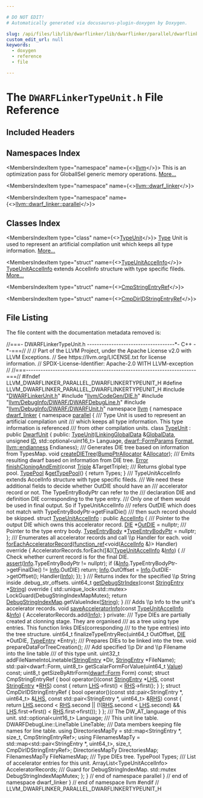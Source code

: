 ```yaml
---

# DO NOT EDIT!
# Automatically generated via docusaurus-plugin-doxygen by Doxygen.

slug: /api/files/lib/lib/dwarflinker/lib/dwarflinker/parallel/dwarflinkertypeunit-h
custom_edit_url: null
keywords:
  - doxygen
  - reference
  - file

---
```





# The `DWARFLinkerTypeUnit.h` File Reference

<DoxygenPage pluginConfig={pluginConfig}>



## Included Headers

<IncludesList>
<IncludesListItem
  filePath="DWARFLinkerUnit.h"
  permalink="/docs/api/files/lib/lib/dwarflinker/lib/dwarflinker/parallel/dwarflinkerunit-h"
  isLocal="true" />
<IncludesListItem
  filePath="llvm/CodeGen/DIE.h"
  permalink="/docs/api/files/include/include/llvm/include/llvm/codegen/die-h"
  isLocal="true" />
<IncludesListItem
  filePath="llvm/DebugInfo/DWARF/DWARFDebugLine.h"
  permalink="/docs/api/files/include/include/llvm/include/llvm/debuginfo/include/llvm/debuginfo/dwarf/dwarfdebugline-h"
  isLocal="true" />
<IncludesListItem
  filePath="llvm/DebugInfo/DWARF/DWARFUnit.h"
  permalink="/docs/api/files/include/include/llvm/include/llvm/debuginfo/include/llvm/debuginfo/dwarf/dwarfunit-h"
  isLocal="true" />
</IncludesList>

## Namespaces Index

<MembersIndex>

<MembersIndexItem
  type="namespace"
  name={<><a href="/docs/api/namespaces/llvm">llvm</a></>}>
This is an optimization pass for GlobalISel generic memory operations. <a href="/docs/api/namespaces/llvm/#details">More...</a>
</MembersIndexItem>

<MembersIndexItem
  type="namespace"
  name={<><a href="/docs/api/namespaces/llvm/dwarf-linker">llvm::dwarf_linker</a></>}>
</MembersIndexItem>

<MembersIndexItem
  type="namespace"
  name={<><a href="/docs/api/namespaces/llvm/dwarf-linker/parallel">llvm::dwarf_linker::parallel</a></>}>
</MembersIndexItem>

</MembersIndex>

## Classes Index

<MembersIndex>

<MembersIndexItem
  type="class"
  name={<><a href="/docs/api/classes/llvm/dwarf-linker/parallel/typeunit">TypeUnit</a></>}>
<a href="/docs/api/classes/llvm/type">Type</a> Unit is used to represent an artificial compilation unit which keeps all type information. <a href="/docs/api/classes/llvm/dwarf-linker/parallel/typeunit/#details">More...</a>
</MembersIndexItem>

<MembersIndexItem
  type="struct"
  name={<><a href="/docs/api/structs/llvm/dwarf-linker/parallel/typeunit/typeunitaccelinfo">TypeUnitAccelInfo</a></>}>
<a href="/docs/api/structs/llvm/dwarf-linker/parallel/typeunit/typeunitaccelinfo">TypeUnitAccelInfo</a> extends AccelInfo structure with type specific fileds. <a href="/docs/api/structs/llvm/dwarf-linker/parallel/typeunit/typeunitaccelinfo/#details">More...</a>
</MembersIndexItem>

<MembersIndexItem
  type="struct"
  name={<><a href="/docs/api/structs/llvm/dwarf-linker/parallel/typeunit/cmpstringentryref">CmpStringEntryRef</a></>}>
</MembersIndexItem>

<MembersIndexItem
  type="struct"
  name={<><a href="/docs/api/structs/llvm/dwarf-linker/parallel/typeunit/cmpdiridstringentryref">CmpDirIDStringEntryRef</a></>}>
</MembersIndexItem>

</MembersIndex>


## File Listing

The file content with the documentation metadata removed is:

<ProgramListing>

<Link id="l00001" /><CodeLine lineNumber="1"><span class="doxyHighlightComment">//===- DWARFLinkerTypeUnit.h ------------------------------------&#42;- C++ -&#42;-===//</span></CodeLine>
<Link id="l00002" /><CodeLine lineNumber="2"><span class="doxyHighlightComment">//</span></CodeLine>
<Link id="l00003" /><CodeLine lineNumber="3"><span class="doxyHighlightComment">// Part of the LLVM Project, under the Apache License v2.0 with LLVM Exceptions.</span></CodeLine>
<Link id="l00004" /><CodeLine lineNumber="4"><span class="doxyHighlightComment">// See https://llvm.org/LICENSE.txt for license information.</span></CodeLine>
<Link id="l00005" /><CodeLine lineNumber="5"><span class="doxyHighlightComment">// SPDX-License-Identifier: Apache-2.0 WITH LLVM-exception</span></CodeLine>
<Link id="l00006" /><CodeLine lineNumber="6"><span class="doxyHighlightComment">//</span></CodeLine>
<Link id="l00007" /><CodeLine lineNumber="7"><span class="doxyHighlightComment">//===----------------------------------------------------------------------===//</span></CodeLine>
<Link id="l00008" /><CodeLine lineNumber="8"></CodeLine>
<Link id="l00009" /><CodeLine lineNumber="9"><span class="doxyHighlightPreprocessor">#ifndef LLVM&#95;DWARFLINKER&#95;PARALLEL&#95;DWARFLINKERTYPEUNIT&#95;H</span></CodeLine>
<Link id="l00010" /><CodeLine lineNumber="10"><span class="doxyHighlightPreprocessor">#define LLVM&#95;DWARFLINKER&#95;PARALLEL&#95;DWARFLINKERTYPEUNIT&#95;H</span></CodeLine>
<Link id="l00011" /><CodeLine lineNumber="11"></CodeLine>
<Link id="l00012" /><CodeLine lineNumber="12"><span class="doxyHighlightPreprocessor">#include &quot;<a href="/docs/api/files/lib/lib/dwarflinker/lib/dwarflinker/parallel/dwarflinkerunit-h">DWARFLinkerUnit.h</a>&quot;</span></CodeLine>
<Link id="l00013" /><CodeLine lineNumber="13"><span class="doxyHighlightPreprocessor">#include &quot;<a href="/docs/api/files/include/include/llvm/include/llvm/codegen/die-h">llvm/CodeGen/DIE.h</a>&quot;</span></CodeLine>
<Link id="l00014" /><CodeLine lineNumber="14"><span class="doxyHighlightPreprocessor">#include &quot;<a href="/docs/api/files/include/include/llvm/include/llvm/debuginfo/include/llvm/debuginfo/dwarf/dwarfdebugline-h">llvm/DebugInfo/DWARF/DWARFDebugLine.h</a>&quot;</span></CodeLine>
<Link id="l00015" /><CodeLine lineNumber="15"><span class="doxyHighlightPreprocessor">#include &quot;<a href="/docs/api/files/include/include/llvm/include/llvm/debuginfo/include/llvm/debuginfo/dwarf/dwarfunit-h">llvm/DebugInfo/DWARF/DWARFUnit.h</a>&quot;</span></CodeLine>
<Link id="l00016" /><CodeLine lineNumber="16"></CodeLine>
<Link id="l00017" /><CodeLine lineNumber="17"><span class="doxyHighlightKeyword">namespace </span><span class="doxyHighlight"><a href="/docs/api/namespaces/llvm">llvm</a> &#123;</span></CodeLine>
<Link id="l00018" /><CodeLine lineNumber="18"><span class="doxyHighlightKeyword">namespace </span><span class="doxyHighlight"><a href="/docs/api/namespaces/llvm/dwarf-linker">dwarf&#95;linker</a> &#123;</span></CodeLine>
<Link id="l00019" /><CodeLine lineNumber="19"><span class="doxyHighlightKeyword">namespace </span><span class="doxyHighlight"><a href="/docs/api/namespaces/llvm/dwarf-linker/parallel">parallel</a> &#123;</span></CodeLine>
<Link id="l00020" /><CodeLine lineNumber="20"></CodeLine>
<Link id="l00021" /><CodeLine lineNumber="21"><span class="doxyHighlightComment">/// Type Unit is used to represent an artificial compilation unit</span></CodeLine>
<Link id="l00022" /><CodeLine lineNumber="22"><span class="doxyHighlightComment">/// which keeps all type information. This type information is referenced</span></CodeLine>
<Link id="l00023" /><CodeLine lineNumber="23"><span class="doxyHighlightComment">/// from other compilation units.</span></CodeLine>
<Link id="l00024" /><CodeLine lineNumber="24" lineLink="/docs/api/classes/llvm/dwarf-linker/parallel/typeunit"><span class="doxyHighlightKeyword">class </span><span class="doxyHighlight"><a href="/docs/api/classes/llvm/dwarf-linker/parallel/typeunit/#af7ec06f047bb304a65a2c02f3bb13063">TypeUnit</a> : </span><span class="doxyHighlightKeyword">public</span><span class="doxyHighlight"> <a href="/docs/api/classes/llvm/dwarf-linker/parallel/dwarfunit/#ad367b733292adfe15b6d45c5fc4db8b2">DwarfUnit</a> &#123;</span></CodeLine>
<Link id="l00025" /><CodeLine lineNumber="25"><span class="doxyHighlightKeyword">public</span><span class="doxyHighlight">:</span></CodeLine>
<Link id="l00026" /><CodeLine lineNumber="26"><span class="doxyHighlight">  <a href="/docs/api/classes/llvm/dwarf-linker/parallel/typeunit/#af7ec06f047bb304a65a2c02f3bb13063">TypeUnit</a>(<a href="/docs/api/classes/llvm/dwarf-linker/parallel/linkingglobaldata">LinkingGlobalData</a> &amp;<a href="/docs/api/classes/llvm/dwarf-linker/parallel/outputsections/#a0ff0b6f2677a5d00534c3cc841b72598">GlobalData</a>, </span><span class="doxyHighlightKeywordType">unsigned</span><span class="doxyHighlight"> <a href="/docs/api/classes/llvm/dwarf-linker/parallel/dwarfunit/#ab4bc76d8c13939bdfdaf0b96aa1d4f82">ID</a>,</span></CodeLine>
<Link id="l00027" /><CodeLine lineNumber="27"><span class="doxyHighlight">           std::optional&lt;uint16&#95;t&gt; Language, <a href="/docs/api/structs/llvm/dwarf/formparams">dwarf::FormParams</a> <a href="/docs/api/classes/llvm/dwarf-linker/parallel/outputsections/#a1766b7f5152f1dfe8b9498df8314a356">Format</a>,</span></CodeLine>
<Link id="l00028" /><CodeLine lineNumber="28"><span class="doxyHighlight">           <a href="/docs/api/namespaces/llvm/#ae1e26e57357947b25e392fd18ab000db">llvm::endianness</a> Endianess);</span></CodeLine>
<Link id="l00029" /><CodeLine lineNumber="29"></CodeLine>
<Link id="l00030" /><CodeLine lineNumber="30"><span class="doxyHighlightComment">  /// Generates DIE tree based on information from TypesMap.</span></CodeLine>
<Link id="l00031" /><CodeLine lineNumber="31"><span class="doxyHighlight">  </span><span class="doxyHighlightKeywordType">void</span><span class="doxyHighlight"> <a href="/docs/api/classes/llvm/dwarf-linker/parallel/typeunit/#aafd0fac7574417fa923ca2bce4b9b85c">createDIETree</a>(<a href="/docs/api/namespaces/llvm/#a8e612822d4ba7bb36c9c79582a567108">BumpPtrAllocator</a> &amp;<a href="/docs/api/files/lib/lib/codegen/regallocbasic-cpp/#ad5d00e1d77644d95847b9bf8da12b759">Allocator</a>);</span></CodeLine>
<Link id="l00032" /><CodeLine lineNumber="32"></CodeLine>
<Link id="l00033" /><CodeLine lineNumber="33"><span class="doxyHighlightComment">  /// Emits resulting dwarf based on information from DIE tree.</span></CodeLine>
<Link id="l00034" /><CodeLine lineNumber="34"><span class="doxyHighlight">  <a href="/docs/api/classes/llvm/error">Error</a> <a href="/docs/api/classes/llvm/dwarf-linker/parallel/typeunit/#a2de70543d073c4a85bf44c845b7305e9">finishCloningAndEmit</a>(</span><span class="doxyHighlightKeyword">const</span><span class="doxyHighlight"> <a href="/docs/api/classes/llvm/triple">Triple</a> &amp;TargetTriple);</span></CodeLine>
<Link id="l00035" /><CodeLine lineNumber="35"></CodeLine>
<Link id="l00036" /><CodeLine lineNumber="36"><span class="doxyHighlightComment">  /// Returns global type pool.</span></CodeLine>
<Link id="l00037" /><CodeLine lineNumber="37" lineLink="/docs/api/classes/llvm/dwarf-linker/parallel/typeunit/#a2b81039b4916fdc6acfd00effec90b7b"><span class="doxyHighlight">  <a href="/docs/api/classes/llvm/dwarf-linker/parallel/typepool">TypePool</a> &amp;<a href="/docs/api/classes/llvm/dwarf-linker/parallel/typeunit/#a2b81039b4916fdc6acfd00effec90b7b">getTypePool</a>() &#123; </span><span class="doxyHighlightKeywordFlow">return</span><span class="doxyHighlight"> Types; &#125;</span></CodeLine>
<Link id="l00038" /><CodeLine lineNumber="38"></CodeLine>
<Link id="l00039" /><CodeLine lineNumber="39"><span class="doxyHighlightComment">  /// TypeUnitAccelInfo extends AccelInfo structure with type specific fileds.</span></CodeLine>
<Link id="l00040" /><CodeLine lineNumber="40"><span class="doxyHighlightComment">  /// We need these additional fields to decide whether OutDIE should have an</span></CodeLine>
<Link id="l00041" /><CodeLine lineNumber="41"><span class="doxyHighlightComment">  /// accelerator record or not. The TypeEntryBodyPtr can refer to the</span></CodeLine>
<Link id="l00042" /><CodeLine lineNumber="42"><span class="doxyHighlightComment">  /// declaration DIE and definition DIE corresponding to the type entry.</span></CodeLine>
<Link id="l00043" /><CodeLine lineNumber="43"><span class="doxyHighlightComment">  /// Only one of them would be used in final output. So if TypeUnitAccelInfo</span></CodeLine>
<Link id="l00044" /><CodeLine lineNumber="44"><span class="doxyHighlightComment">  /// refers OutDIE which does not match with TypeEntryBodyPtr-&gt;getFinalDie()</span></CodeLine>
<Link id="l00045" /><CodeLine lineNumber="45"><span class="doxyHighlightComment">  /// then such record should be skipped.</span></CodeLine>
<Link id="l00046" /><CodeLine lineNumber="46" lineLink="/docs/api/structs/llvm/dwarf-linker/parallel/typeunit/typeunitaccelinfo"><span class="doxyHighlight">  </span><span class="doxyHighlightKeyword">struct </span><span class="doxyHighlight"><a href="/docs/api/structs/llvm/dwarf-linker/parallel/typeunit/typeunitaccelinfo">TypeUnitAccelInfo</a> : </span><span class="doxyHighlightKeyword">public</span><span class="doxyHighlight"> <a href="/docs/api/structs/llvm/dwarf-linker/parallel/dwarfunit/accelinfo/#a95f75df2e07e658d74bb2791cb88605f">AccelInfo</a> &#123;</span></CodeLine>
<Link id="l00047" /><CodeLine lineNumber="47"><span class="doxyHighlightComment">    /// Pointer to the output DIE which owns this accelerator record.</span></CodeLine>
<Link id="l00048" /><CodeLine lineNumber="48" lineLink="/docs/api/structs/llvm/dwarf-linker/parallel/typeunit/typeunitaccelinfo/#aa53a4ea046fa6be17c9a5e840e014e33"><span class="doxyHighlight">    <a href="/docs/api/classes/llvm/die">DIE</a> &#42;<a href="/docs/api/structs/llvm/dwarf-linker/parallel/typeunit/typeunitaccelinfo/#aa53a4ea046fa6be17c9a5e840e014e33">OutDIE</a> = </span><span class="doxyHighlightKeyword">nullptr</span><span class="doxyHighlight">;</span></CodeLine>
<Link id="l00049" /><CodeLine lineNumber="49"></CodeLine>
<Link id="l00050" /><CodeLine lineNumber="50"><span class="doxyHighlightComment">    /// Pointer to the type entry body.</span></CodeLine>
<Link id="l00051" /><CodeLine lineNumber="51" lineLink="/docs/api/structs/llvm/dwarf-linker/parallel/typeunit/typeunitaccelinfo/#aa658f543f12a76255073f1589383ebaa"><span class="doxyHighlight">    <a href="/docs/api/classes/llvm/dwarf-linker/parallel/typeentrybody">TypeEntryBody</a> &#42;<a href="/docs/api/structs/llvm/dwarf-linker/parallel/typeunit/typeunitaccelinfo/#aa658f543f12a76255073f1589383ebaa">TypeEntryBodyPtr</a> = </span><span class="doxyHighlightKeyword">nullptr</span><span class="doxyHighlight">;</span></CodeLine>
<Link id="l00052" /><CodeLine lineNumber="52"><span class="doxyHighlight">  &#125;;</span></CodeLine>
<Link id="l00053" /><CodeLine lineNumber="53"></CodeLine>
<Link id="l00054" /><CodeLine lineNumber="54"><span class="doxyHighlightComment">  /// Enumerates all accelerator records and call \\p Handler for each.</span></CodeLine>
<Link id="l00055" /><CodeLine lineNumber="55"><span class="doxyHighlight">  </span><span class="doxyHighlightKeywordType">void</span></CodeLine>
<Link id="l00056" /><CodeLine lineNumber="56" lineLink="/docs/api/classes/llvm/dwarf-linker/parallel/typeunit/#ad0634202a336bbb1a7a03b7885865ba1"><span class="doxyHighlight">  <a href="/docs/api/classes/llvm/dwarf-linker/parallel/typeunit/#ad0634202a336bbb1a7a03b7885865ba1">forEachAcceleratorRecord</a>(<a href="/docs/api/classes/llvm/function-ref">function&#95;ref</a>&lt;</span><span class="doxyHighlightKeywordType">void</span><span class="doxyHighlight">(<a href="/docs/api/structs/llvm/dwarf-linker/parallel/dwarfunit/accelinfo">AccelInfo</a> &amp;)&gt; Handler)</span><span class="doxyHighlightKeyword"> override </span><span class="doxyHighlight">&#123;</span></CodeLine>
<Link id="l00057" /><CodeLine lineNumber="57"><span class="doxyHighlight">    AcceleratorRecords.forEach(&#91;&amp;&#93;(<a href="/docs/api/structs/llvm/dwarf-linker/parallel/typeunit/typeunitaccelinfo">TypeUnitAccelInfo</a> &amp;<a href="/docs/api/files/lib/lib/codegen/lib/codegen/globalisel/cseinfo-cpp/#a75f8a8519c2c9b30e7c06dc5e256fffa">Info</a>) &#123;</span></CodeLine>
<Link id="l00058" /><CodeLine lineNumber="58"><span class="doxyHighlight">      </span><span class="doxyHighlightComment">// Check whether current record is for the final DIE.</span></CodeLine>
<Link id="l00059" /><CodeLine lineNumber="59"><span class="doxyHighlight">      <a href="/docs/api/files/lib/lib/target/lib/target/amdgpu/silowercontrolflow-cpp/#a4868c5d81c5ccc98c47aeab6244346a0">assert</a>(<a href="/docs/api/files/lib/lib/codegen/lib/codegen/globalisel/cseinfo-cpp/#a75f8a8519c2c9b30e7c06dc5e256fffa">Info</a>.TypeEntryBodyPtr != </span><span class="doxyHighlightKeyword">nullptr</span><span class="doxyHighlight">);</span></CodeLine>
<Link id="l00060" /><CodeLine lineNumber="60"></CodeLine>
<Link id="l00061" /><CodeLine lineNumber="61"><span class="doxyHighlight">      </span><span class="doxyHighlightKeywordFlow">if</span><span class="doxyHighlight"> (&amp;<a href="/docs/api/files/lib/lib/codegen/lib/codegen/globalisel/cseinfo-cpp/#a75f8a8519c2c9b30e7c06dc5e256fffa">Info</a>.TypeEntryBodyPtr-&gt;getFinalDie() != <a href="/docs/api/files/lib/lib/codegen/lib/codegen/globalisel/cseinfo-cpp/#a75f8a8519c2c9b30e7c06dc5e256fffa">Info</a>.OutDIE)</span></CodeLine>
<Link id="l00062" /><CodeLine lineNumber="62"><span class="doxyHighlight">        </span><span class="doxyHighlightKeywordFlow">return</span><span class="doxyHighlight">;</span></CodeLine>
<Link id="l00063" /><CodeLine lineNumber="63"></CodeLine>
<Link id="l00064" /><CodeLine lineNumber="64"><span class="doxyHighlight">      <a href="/docs/api/files/lib/lib/codegen/lib/codegen/globalisel/cseinfo-cpp/#a75f8a8519c2c9b30e7c06dc5e256fffa">Info</a>.OutOffset = <a href="/docs/api/files/lib/lib/codegen/lib/codegen/globalisel/cseinfo-cpp/#a75f8a8519c2c9b30e7c06dc5e256fffa">Info</a>.OutDIE-&gt;getOffset();</span></CodeLine>
<Link id="l00065" /><CodeLine lineNumber="65"><span class="doxyHighlight">      Handler(<a href="/docs/api/files/lib/lib/codegen/lib/codegen/globalisel/cseinfo-cpp/#a75f8a8519c2c9b30e7c06dc5e256fffa">Info</a>);</span></CodeLine>
<Link id="l00066" /><CodeLine lineNumber="66"><span class="doxyHighlight">    &#125;);</span></CodeLine>
<Link id="l00067" /><CodeLine lineNumber="67"><span class="doxyHighlight">  &#125;</span></CodeLine>
<Link id="l00068" /><CodeLine lineNumber="68"></CodeLine>
<Link id="l00069" /><CodeLine lineNumber="69"><span class="doxyHighlightComment">  /// Returns index for the specified \\p String inside .debug&#95;str&#95;offsets.</span></CodeLine>
<Link id="l00070" /><CodeLine lineNumber="70" lineLink="/docs/api/classes/llvm/dwarf-linker/parallel/typeunit/#a8797c2bd69a6364a695cf7f88e3f5c11"><span class="doxyHighlight">  uint64&#95;t <a href="/docs/api/classes/llvm/dwarf-linker/parallel/typeunit/#a8797c2bd69a6364a695cf7f88e3f5c11">getDebugStrIndex</a>(</span><span class="doxyHighlightKeyword">const</span><span class="doxyHighlight"> <a href="/docs/api/namespaces/llvm/dwarf-linker/#a0b0094f2370abd91cc57b6d5476a599b">StringEntry</a> &#42;<a href="/docs/api/namespaces/llvm/#ac226f3d2b9ca090171a8e0a8cb92c343a27118326006d3829667a400ad23d5d98">String</a>)</span><span class="doxyHighlightKeyword"> override </span><span class="doxyHighlight">&#123;</span></CodeLine>
<Link id="l00071" /><CodeLine lineNumber="71"><span class="doxyHighlight">    std::unique&#95;lock&lt;std::mutex&gt; LockGuard(DebugStringIndexMapMutex);</span></CodeLine>
<Link id="l00072" /><CodeLine lineNumber="72"><span class="doxyHighlight">    </span><span class="doxyHighlightKeywordFlow">return</span><span class="doxyHighlight"> <a href="/docs/api/classes/llvm/dwarf-linker/parallel/dwarfunit/#a98241a1a7e8a7cb3c7fa4e9202a5011b">DebugStringIndexMap</a>.getValueIndex(<a href="/docs/api/namespaces/llvm/#ac226f3d2b9ca090171a8e0a8cb92c343a27118326006d3829667a400ad23d5d98">String</a>);</span></CodeLine>
<Link id="l00073" /><CodeLine lineNumber="73"><span class="doxyHighlight">  &#125;</span></CodeLine>
<Link id="l00074" /><CodeLine lineNumber="74"></CodeLine>
<Link id="l00075" /><CodeLine lineNumber="75"><span class="doxyHighlightComment">  /// Adds \\p Info to the unit&#39;s accelerator records.</span></CodeLine>
<Link id="l00076" /><CodeLine lineNumber="76" lineLink="/docs/api/classes/llvm/dwarf-linker/parallel/typeunit/#a0b32b6e055f2378aeb16ea13c10dd2a1"><span class="doxyHighlight">  </span><span class="doxyHighlightKeywordType">void</span><span class="doxyHighlight"> <a href="/docs/api/classes/llvm/dwarf-linker/parallel/typeunit/#a0b32b6e055f2378aeb16ea13c10dd2a1">saveAcceleratorInfo</a>(</span><span class="doxyHighlightKeyword">const</span><span class="doxyHighlight"> <a href="/docs/api/structs/llvm/dwarf-linker/parallel/typeunit/typeunitaccelinfo">TypeUnitAccelInfo</a> &amp;<a href="/docs/api/files/lib/lib/codegen/lib/codegen/globalisel/cseinfo-cpp/#a75f8a8519c2c9b30e7c06dc5e256fffa">Info</a>) &#123;</span></CodeLine>
<Link id="l00077" /><CodeLine lineNumber="77"><span class="doxyHighlight">    AcceleratorRecords.add(<a href="/docs/api/files/lib/lib/codegen/lib/codegen/globalisel/cseinfo-cpp/#a75f8a8519c2c9b30e7c06dc5e256fffa">Info</a>);</span></CodeLine>
<Link id="l00078" /><CodeLine lineNumber="78"><span class="doxyHighlight">  &#125;</span></CodeLine>
<Link id="l00079" /><CodeLine lineNumber="79"></CodeLine>
<Link id="l00080" /><CodeLine lineNumber="80"><span class="doxyHighlightKeyword">private</span><span class="doxyHighlight">:</span></CodeLine>
<Link id="l00081" /><CodeLine lineNumber="81"><span class="doxyHighlightComment">  /// Type DIEs are partially created at clonning stage. They are organised</span></CodeLine>
<Link id="l00082" /><CodeLine lineNumber="82"><span class="doxyHighlightComment">  /// as a tree using type entries. This function links DIEs(corresponding</span></CodeLine>
<Link id="l00083" /><CodeLine lineNumber="83"><span class="doxyHighlightComment">  /// to the type entries) into the tree structure.</span></CodeLine>
<Link id="l00084" /><CodeLine lineNumber="84"><span class="doxyHighlight">  uint64&#95;t finalizeTypeEntryRec(uint64&#95;t OutOffset, <a href="/docs/api/classes/llvm/die">DIE</a> &#42;OutDIE,</span></CodeLine>
<Link id="l00085" /><CodeLine lineNumber="85"><span class="doxyHighlight">                                <a href="/docs/api/namespaces/llvm/dwarf-linker/parallel/#ae00955922b792a539fb6b19062e0a1af">TypeEntry</a> &#42;Entry);</span></CodeLine>
<Link id="l00086" /><CodeLine lineNumber="86"></CodeLine>
<Link id="l00087" /><CodeLine lineNumber="87"><span class="doxyHighlightComment">  /// Prepares DIEs to be linked into the tree.</span></CodeLine>
<Link id="l00088" /><CodeLine lineNumber="88"><span class="doxyHighlight">  </span><span class="doxyHighlightKeywordType">void</span><span class="doxyHighlight"> prepareDataForTreeCreation();</span></CodeLine>
<Link id="l00089" /><CodeLine lineNumber="89"></CodeLine>
<Link id="l00090" /><CodeLine lineNumber="90"><span class="doxyHighlightComment">  /// Add specified \\p Dir and \\p Filename into the line table</span></CodeLine>
<Link id="l00091" /><CodeLine lineNumber="91"><span class="doxyHighlightComment">  /// of this type unit.</span></CodeLine>
<Link id="l00092" /><CodeLine lineNumber="92"><span class="doxyHighlight">  uint32&#95;t addFileNameIntoLinetable(<a href="/docs/api/namespaces/llvm/dwarf-linker/#a0b0094f2370abd91cc57b6d5476a599b">StringEntry</a> &#42;Dir, <a href="/docs/api/namespaces/llvm/dwarf-linker/#a0b0094f2370abd91cc57b6d5476a599b">StringEntry</a> &#42;FileName);</span></CodeLine>
<Link id="l00093" /><CodeLine lineNumber="93"></CodeLine>
<Link id="l00094" /><CodeLine lineNumber="94"><span class="doxyHighlight">  std::pair&lt;dwarf::Form, uint8&#95;t&gt; getScalarFormForValue(uint64&#95;t <a href="/docs/api/classes/llvm/value">Value</a>) </span><span class="doxyHighlightKeyword">const</span><span class="doxyHighlight">;</span></CodeLine>
<Link id="l00095" /><CodeLine lineNumber="95"></CodeLine>
<Link id="l00096" /><CodeLine lineNumber="96"><span class="doxyHighlight">  uint8&#95;t getSizeByAttrForm(<a href="/docs/api/namespaces/llvm/dwarf/#a6c06a10ffac779879f6b62a1a904517b">dwarf::Form</a> Form) </span><span class="doxyHighlightKeyword">const</span><span class="doxyHighlight">;</span></CodeLine>
<Link id="l00097" /><CodeLine lineNumber="97"></CodeLine>
<Link id="l00098" /><CodeLine lineNumber="98"><span class="doxyHighlight">  </span><span class="doxyHighlightKeyword">struct </span><span class="doxyHighlight">CmpStringEntryRef &#123;</span></CodeLine>
<Link id="l00099" /><CodeLine lineNumber="99"><span class="doxyHighlight">    </span><span class="doxyHighlightKeywordType">bool</span><span class="doxyHighlight"> operator()(</span><span class="doxyHighlightKeyword">const</span><span class="doxyHighlight"> <a href="/docs/api/namespaces/llvm/dwarf-linker/#a0b0094f2370abd91cc57b6d5476a599b">StringEntry</a> &#42;<a href="/docs/api/files/lib/lib/target/lib/target/x86/x86partialreduction-cpp/#a9e1483f7215664a2315c53c3558d9a8d">LHS</a>, </span><span class="doxyHighlightKeyword">const</span><span class="doxyHighlight"> <a href="/docs/api/namespaces/llvm/dwarf-linker/#a0b0094f2370abd91cc57b6d5476a599b">StringEntry</a> &#42;<a href="/docs/api/files/lib/lib/target/lib/target/x86/x86partialreduction-cpp/#a87b8bfbbe9d8f7146d7f20a5fb42efd0">RHS</a>)</span><span class="doxyHighlightKeyword"> const </span><span class="doxyHighlight">&#123;</span></CodeLine>
<Link id="l00100" /><CodeLine lineNumber="100"><span class="doxyHighlight">      </span><span class="doxyHighlightKeywordFlow">return</span><span class="doxyHighlight"> <a href="/docs/api/files/lib/lib/target/lib/target/x86/x86partialreduction-cpp/#a9e1483f7215664a2315c53c3558d9a8d">LHS</a>-&gt;first() &lt; <a href="/docs/api/files/lib/lib/target/lib/target/x86/x86partialreduction-cpp/#a87b8bfbbe9d8f7146d7f20a5fb42efd0">RHS</a>-&gt;first();</span></CodeLine>
<Link id="l00101" /><CodeLine lineNumber="101"><span class="doxyHighlight">    &#125;</span></CodeLine>
<Link id="l00102" /><CodeLine lineNumber="102"><span class="doxyHighlight">  &#125;;</span></CodeLine>
<Link id="l00103" /><CodeLine lineNumber="103"><span class="doxyHighlight">  </span><span class="doxyHighlightKeyword">struct </span><span class="doxyHighlight">CmpDirIDStringEntryRef &#123;</span></CodeLine>
<Link id="l00104" /><CodeLine lineNumber="104"><span class="doxyHighlight">    </span><span class="doxyHighlightKeywordType">bool</span><span class="doxyHighlight"> operator()(</span><span class="doxyHighlightKeyword">const</span><span class="doxyHighlight"> std::pair&lt;StringEntry &#42;, uint64&#95;t&gt; &amp;<a href="/docs/api/files/lib/lib/target/lib/target/x86/x86partialreduction-cpp/#a9e1483f7215664a2315c53c3558d9a8d">LHS</a>,</span></CodeLine>
<Link id="l00105" /><CodeLine lineNumber="105"><span class="doxyHighlight">                    </span><span class="doxyHighlightKeyword">const</span><span class="doxyHighlight"> std::pair&lt;StringEntry &#42;, uint64&#95;t&gt; &amp;<a href="/docs/api/files/lib/lib/target/lib/target/x86/x86partialreduction-cpp/#a87b8bfbbe9d8f7146d7f20a5fb42efd0">RHS</a>)</span><span class="doxyHighlightKeyword"> const </span><span class="doxyHighlight">&#123;</span></CodeLine>
<Link id="l00106" /><CodeLine lineNumber="106"><span class="doxyHighlight">      </span><span class="doxyHighlightKeywordFlow">return</span><span class="doxyHighlight"> <a href="/docs/api/files/lib/lib/target/lib/target/x86/x86partialreduction-cpp/#a9e1483f7215664a2315c53c3558d9a8d">LHS</a>.second &lt; <a href="/docs/api/files/lib/lib/target/lib/target/x86/x86partialreduction-cpp/#a87b8bfbbe9d8f7146d7f20a5fb42efd0">RHS</a>.second ||</span></CodeLine>
<Link id="l00107" /><CodeLine lineNumber="107"><span class="doxyHighlight">             (!(<a href="/docs/api/files/lib/lib/target/lib/target/x86/x86partialreduction-cpp/#a87b8bfbbe9d8f7146d7f20a5fb42efd0">RHS</a>.second &lt; <a href="/docs/api/files/lib/lib/target/lib/target/x86/x86partialreduction-cpp/#a9e1483f7215664a2315c53c3558d9a8d">LHS</a>.second) &amp;&amp;</span></CodeLine>
<Link id="l00108" /><CodeLine lineNumber="108"><span class="doxyHighlight">              <a href="/docs/api/files/lib/lib/target/lib/target/x86/x86partialreduction-cpp/#a9e1483f7215664a2315c53c3558d9a8d">LHS</a>.first-&gt;first() &lt; <a href="/docs/api/files/lib/lib/target/lib/target/x86/x86partialreduction-cpp/#a87b8bfbbe9d8f7146d7f20a5fb42efd0">RHS</a>.first-&gt;first());</span></CodeLine>
<Link id="l00109" /><CodeLine lineNumber="109"><span class="doxyHighlight">    &#125;</span></CodeLine>
<Link id="l00110" /><CodeLine lineNumber="110"><span class="doxyHighlight">  &#125;;</span></CodeLine>
<Link id="l00111" /><CodeLine lineNumber="111"></CodeLine>
<Link id="l00112" /><CodeLine lineNumber="112"><span class="doxyHighlightComment">  /// The DW&#95;AT&#95;language of this unit.</span></CodeLine>
<Link id="l00113" /><CodeLine lineNumber="113"><span class="doxyHighlight">  std::optional&lt;uint16&#95;t&gt; Language;</span></CodeLine>
<Link id="l00114" /><CodeLine lineNumber="114"></CodeLine>
<Link id="l00115" /><CodeLine lineNumber="115"><span class="doxyHighlightComment">  /// This unit line table.</span></CodeLine>
<Link id="l00116" /><CodeLine lineNumber="116"><span class="doxyHighlight">  DWARFDebugLine::LineTable LineTable;</span></CodeLine>
<Link id="l00117" /><CodeLine lineNumber="117"></CodeLine>
<Link id="l00118" /><CodeLine lineNumber="118"><span class="doxyHighlightComment">  /// Data members keeping file names for line table.</span></CodeLine>
<Link id="l00119" /><CodeLine lineNumber="119"><span class="doxyHighlight">  </span><span class="doxyHighlightKeyword">using </span><span class="doxyHighlight">DirectoriesMapTy = std::map&lt;StringEntry &#42;, size&#95;t, CmpStringEntryRef&gt;;</span></CodeLine>
<Link id="l00120" /><CodeLine lineNumber="120"><span class="doxyHighlight">  </span><span class="doxyHighlightKeyword">using </span><span class="doxyHighlight">FilenamesMapTy = std::map&lt;std::pair&lt;StringEntry &#42;, uint64&#95;t&gt;, size&#95;t,</span></CodeLine>
<Link id="l00121" /><CodeLine lineNumber="121"><span class="doxyHighlight">                                  CmpDirIDStringEntryRef&gt;;</span></CodeLine>
<Link id="l00122" /><CodeLine lineNumber="122"></CodeLine>
<Link id="l00123" /><CodeLine lineNumber="123"><span class="doxyHighlight">  DirectoriesMapTy DirectoriesMap;</span></CodeLine>
<Link id="l00124" /><CodeLine lineNumber="124"><span class="doxyHighlight">  FilenamesMapTy FileNamesMap;</span></CodeLine>
<Link id="l00125" /><CodeLine lineNumber="125"></CodeLine>
<Link id="l00126" /><CodeLine lineNumber="126"><span class="doxyHighlightComment">  /// Type DIEs tree.</span></CodeLine>
<Link id="l00127" /><CodeLine lineNumber="127"><span class="doxyHighlight">  TypePool Types;</span></CodeLine>
<Link id="l00128" /><CodeLine lineNumber="128"></CodeLine>
<Link id="l00129" /><CodeLine lineNumber="129"><span class="doxyHighlightComment">  /// List of accelerator entries for this unit.</span></CodeLine>
<Link id="l00130" /><CodeLine lineNumber="130"><span class="doxyHighlight">  ArrayList&lt;TypeUnitAccelInfo&gt; AcceleratorRecords;</span></CodeLine>
<Link id="l00131" /><CodeLine lineNumber="131"></CodeLine>
<Link id="l00132" /><CodeLine lineNumber="132"><span class="doxyHighlightComment">  /// Guard for DebugStringIndexMap.</span></CodeLine>
<Link id="l00133" /><CodeLine lineNumber="133"><span class="doxyHighlight">  std::mutex DebugStringIndexMapMutex;</span></CodeLine>
<Link id="l00134" /><CodeLine lineNumber="134"><span class="doxyHighlight">&#125;;</span></CodeLine>
<Link id="l00135" /><CodeLine lineNumber="135"></CodeLine>
<Link id="l00136" /><CodeLine lineNumber="136"><span class="doxyHighlight">&#125; </span><span class="doxyHighlightComment">// end of namespace parallel</span></CodeLine>
<Link id="l00137" /><CodeLine lineNumber="137"><span class="doxyHighlight">&#125; </span><span class="doxyHighlightComment">// end of namespace dwarf&#95;linker</span></CodeLine>
<Link id="l00138" /><CodeLine lineNumber="138"><span class="doxyHighlight">&#125; </span><span class="doxyHighlightComment">// end of namespace llvm</span></CodeLine>
<Link id="l00139" /><CodeLine lineNumber="139"></CodeLine>
<Link id="l00140" /><CodeLine lineNumber="140"><span class="doxyHighlightPreprocessor">#endif </span><span class="doxyHighlightComment">// LLVM&#95;DWARFLINKER&#95;PARALLEL&#95;DWARFLINKERTYPEUNIT&#95;H</span></CodeLine>

</ProgramListing>


</DoxygenPage>
